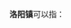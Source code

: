 '''洛阳镇'''可以指：
{{PRC admin/disambig|32/04/12/103/000|35/05/21/104/000|42/13/03/103/000|44/02/32/106/000|45/09/24/112/000|45/12/26/102/000}}
{{disambig|cat=三字中国镇名消歧义}}